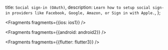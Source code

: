   title: `Social sign-in (OAuth)`,
  description: `Learn how to setup social sign-in providers like Facebook, Google, Amazon, or Sign in with Apple.`,
};


<Fragments fragments={{ios: ios1}} />


<Fragments fragments={{android: android2}} />


<Fragments fragments={{flutter: flutter3}} />